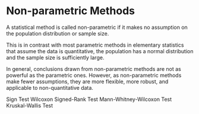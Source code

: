 # Non-parametric Methods
A statistical method is called non-parametric if it makes no assumption on the population distribution or sample size.

This is in contrast with most parametric methods in elementary statistics that assume the data is quantitative, the population has a normal distribution and the sample size is sufficiently large.

In general, conclusions drawn from non-parametric methods are not as powerful as the parametric ones. However, as non-parametric methods make fewer assumptions, they are more flexible, more robust, and applicable to non-quantitative data.

Sign Test
Wilcoxon Signed-Rank Test
Mann-Whitney-Wilcoxon Test
Kruskal-Wallis Test
